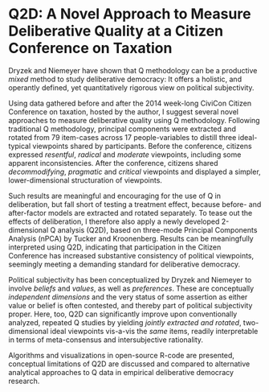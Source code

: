 # Q2D: A Novel Approach to Measure Deliberative Quality at a Citizen Conference on Taxation

<!--
The respectful give and take of deliberative citizen participation is expected to change political views, though in which way, and how to measure it, is less clear. 
On the one hand, conventional survey research offers rigorous and advanced analytics, but is marred by deductive operationalizations and often falls short of a convincing measure of communicative rationality. 
Qualitative approaches, on the other hand, leave much to the researcher's discretion, and risk conflating a measure of deliberative quality with the researcher's substantive theory of justice or reason.
-->
Dryzek and Niemeyer have shown that Q methodology can be a productive *mixed* method to study deliberative democracy: It offers a holistic, and operantly defined, yet quantitatively rigorous view on political subjectivity.

Using data gathered before and after the 2014 week-long CiviCon Citizen Conference on taxation, hosted by the author, I suggest several novel approaches to measure deliberative quality using Q methodology.
Following traditional Q methodology, principal components were extracted and rotated from 79 item-cases across 17 people-variables to distill three ideal-typical viewpoints shared by participants. 
Before the conference, citizens expressed *resentful*, *radical* and *moderate* viewpoints, including some apparent inconsistencies. 
After the conference, citizens shared *decommodifying*, *pragmatic* and *critical* viewpoints and displayed a simpler, lower-dimensional structuration of viewpoints.

Such results are meaningful and encouraging for the use of Q in deliberation, but fall short of testing a treatment effect, because before- and after-factor models are extracted and rotated separately.
To tease out the effects of deliberation, I therefore also apply a newly developed 2-dimensional Q analysis (Q2D), based on three-mode Principal Components Analysis (nPCA) by Tucker and Kroonenberg.
Results can be meaningfully interpreted using Q2D, indicating that participation in the Citizen Conference has increased substantive consistency of political viewpoints, seemingly meeting a demanding standard for deliberative democracy. 
<!--On the other hand, a unified longitudinal factor model may also unreasonably restrict the change of subjectivity during deliberation. 
Analyzed separately, there is some evidence that before and after factor models are, in fact, incongruent.
-->

Political subjectivity has been conceptualized by Dryzek and Niemeyer to involve *beliefs* and *values*, as well as *preferences*.
These are conceptually *independent dimensions* and the very status of some assertion as either value or belief is often contested, and thereby part of political subjectivity proper.
Here, too, Q2D can significantly improve upon conventionally analyzed, repeated Q studies by yielding *jointly extracted and rotated*, two-dimensional ideal viewpoints vis-a-vis the *same* items, readily interpretable in terms of meta-consensus and intersubjective rationality.

Algorithms and visualizations in open-source R-code are presented, conceptual limitations of Q2D are discussed and compared to alternative analytical approaches to Q data in empirical deliberative democracy research.
